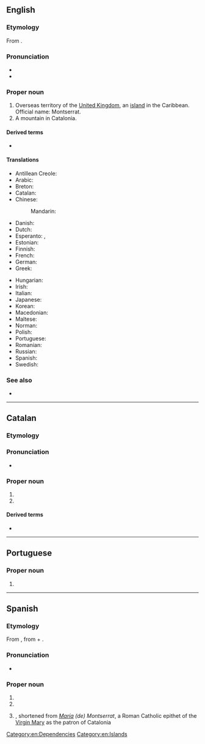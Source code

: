 ==English==
{{wikipedia}}

===Etymology===
From {{bor|en|ca|Montserrat}}.

===Pronunciation===
* {{IPA|en|/mɒn(t)səˈɹæt/}}
* {{rhymes|en|æt}}

===Proper noun===
{{en-proper noun}}

# Overseas territory of the [[United Kingdom]], an [[island]] in the Caribbean. Official name: Montserrat.
# A mountain in Catalonia.

====Derived terms====
* {{l|en|Montserratian}}

====Translations====
{{trans-top|island}}
* Antillean Creole: {{t|gcf|Monséra}}
* Arabic: {{t|ar|مُونْتْسِيرَات|m|tr=muntsirat}}
* Breton: {{t|br|Montserrat}}
* Catalan: {{t+|ca|Montserrat}}
* Chinese:
*: Mandarin: {{t|cmn|蒙塞拉特|tr=Méngsāilātè|sc=Hani}}
* Danish: {{t|da|Montserrat}}
* Dutch: {{t+|nl|Montserrat}}
* Esperanto: {{t|eo|Montserato}}, {{t|eo|Moncerato}}
* Estonian: {{t|et|Montserrat}}
* Finnish: {{t+|fi|Montserrat}}
* French: {{t+|fr|Montserrat|m}}
* German: {{t+|de|Montserrat|n}}
* Greek: {{t+|el|Μοντσερράτ|n}}
{{trans-mid}}
* Hungarian: {{t+|hu|Montserrat}}
* Irish: {{t|ga|Montsarat|m}}
* Italian: {{t|it|Monserrat}}
* Japanese: {{t|ja|モンセラト|tr=Monserato}}
* Korean: {{t|ko|^몬트세라트}}
* Macedonian: {{t|mk|Монсера́т|m}}
* Maltese: {{t|mt|Monserrat}}
* Norman: {{t|nrf|Montserrat|m}}
* Polish: {{t+|pl|Montserrat|m-in}}
* Portuguese: {{t+|pt|Monserrate}}
* Romanian: {{t|ro|Montserrat}}
* Russian: {{t|ru|Монсерра́т|m}}
* Spanish: {{t+|es|Montserrat|m}}
* Swedish: {{t+|sv|Montserrat}}
{{trans-bottom}}

===See also===
* {{l|en|Appendix:Countries of the world|Countries of the world}}

[[Category:en:Dependencies]]
[[Category:en:Islands]]

----

==Catalan==

===Etymology===
{{af|ca|mont|serrat}}

===Pronunciation===
* {{ca-IPA}}

===Proper noun===
{{ca-proper noun|f}}

# {{l|en|Montserrat}}
# {{given name|ca|female|place names}}

====Derived terms====
* {{l|ca|Montse}}

{{topics|ca|Islands|Mountains}}

----

==Portuguese==

===Proper noun===
{{pt-proper noun|f}}

# {{obsolete spelling of|pt|Monserrate}}

----

==Spanish==

===Etymology===
From {{bor|es|ca|Montserrat}}, from {{m|ca|mont||hill}} + {{m|ca|serrat||jagged}}.

===Pronunciation===
* {{es-IPA|montserrath}}

===Proper noun===
{{es-proper noun|f}}

# {{place|mountain range|acomm/Catalonia|c/Spain|near [[Barcelona]], the site of a [[monastery]]|t=Montserrat}}
# {{place|island/and/overseas territory|c/United Kingdom|t=Montserrat}}
# {{given name|es|female|from=place names|from2=Catalan}}, shortened from ''[[María]] (de) Montserrat'', a Roman Catholic epithet of the [[Virgin Mary]] as the patron of Catalonia